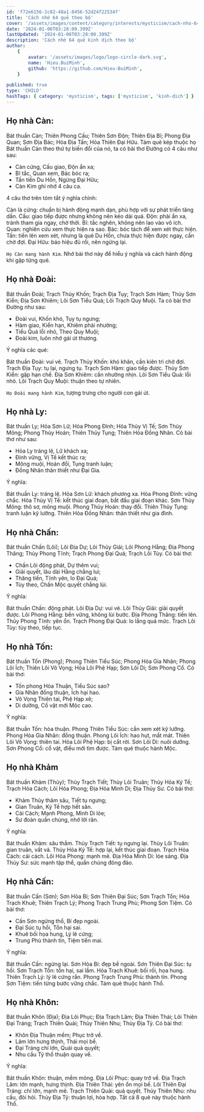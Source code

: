 ```yaml
---
id: 'f72e6156-2c82-48a1-8456-52d24f22534f'
title: 'Cách nhớ 64 quẻ theo bộ'
cover: '/assets/images/content/category/interests/mysticism/cach-nho-64-que-theo-bo-cover.png'
date: '2024-01-06T03:28:09.399Z'
lastUpdated: '2024-01-06T03:28:09.399Z'
description: 'Cách nhớ 64 quẻ kinh dịch theo bộ'
author:
    {
        avatar: '/assets/images/logo/logo-circle-dark.svg',
        name: 'Hieu.BuiMinh',
        github: 'https://github.com/Hieu-BuiMinh',
    }

published: true
type: 'CHILD'
hashTags: { category: 'mysticism', tags: ['mysticism', 'kinh-dich'] }
---
```


## Họ nhà Càn:

Bát thuần Càn; Thiên Phong Cấu; Thiên Sơn Độn; Thiên Địa Bĩ; Phong Địa Quan; Sơn Địa Bác; Hỏa Địa Tấn; Hỏa Thiên Đại Hữu.
Tám quẻ kép thuộc họ Bát thuần Càn theo thứ tự biến đổi của nó, ta có bài thơ Đường có 4 câu như sau:

<div className="flex gap-4 items-center justify-center flex-wrap">
	<Hexagram upper={1} lower={1} showIndex />
	<Hexagram upper={1} lower={5} actives={[1]} />
	<Hexagram upper={1} lower={7} actives={[2]} />
	<Hexagram upper={1} lower={8} actives={[3]} />
	<Hexagram upper={5} lower={8} actives={[4]} />
	<Hexagram upper={7} lower={8} actives={[5]} />
	<Hexagram upper={3} lower={8} actives={[4]} className="p-1 border border-dashed rounded" />
	<Hexagram upper={3} lower={1} actives={[1, 2, 3]} className="p-1 border border-dashed rounded" />
</div>

-   Càn cứng, Cấu giao, Độn ẩn xa;
-   Bĩ tắc, Quan xem, Bác bóc ra;
-   Tấn tiến Du Hồn, Ngừng Đại Hữu;
-   Càn Kim ghi nhớ 4 câu ca.

4 câu thơ trên tóm tắt ý nghĩa chính:

Càn là cứng: chuẩn bị hành động mạnh dạn, phù hợp với sự phát triển tăng dần.
Cấu: giao tiếp được nhưng không nên kéo dài quá.
Độn: phải ẩn xa, tránh tham gia ngay, chờ thời.
Bĩ: tắc nghẽn, không nên lao vào vô ích.
Quan: nghiên cứu xem thực hiện ra sao.
Bác: bóc tách để xem xét thực hiện.
Tấn: tiến lên xem xét, nhưng là quẻ Du Hồn, chưa thực hiện được ngay, cần chờ đợi.
Đại Hữu: báo hiệu đủ rồi, nên ngừng lại.

`Họ Càn mang hành Kim`. Nhớ bài thơ này để hiểu ý nghĩa và cách hành động khi gặp từng quẻ.

## Họ nhà Đoài:

<div className="flex gap-4 items-center justify-center flex-wrap">
	<Hexagram upper={2} lower={2} showIndex />
	<Hexagram upper={2} lower={6} actives={[1]} />
	<Hexagram upper={2} lower={8} actives={[2]} />
	<Hexagram upper={2} lower={7} actives={[3]} />
	<Hexagram upper={6} lower={7} actives={[4]} />
	<Hexagram upper={8} lower={7} actives={[5]} />
	<Hexagram upper={4} lower={7} actives={[4]} className="p-1 border border-dashed rounded" />
	<Hexagram upper={4} lower={2} actives={[1, 2, 3]} className="p-1 border border-dashed rounded" />
</div>

Bát thuần Đoài; Trạch Thủy Khốn; Trạch Địa Tụy; Trạch Sơn Hàm; Thủy Sơn Kiển; Địa Sơn Khiêm; Lôi Sơn Tiểu Quá; Lôi Trạch Quy Muội.
Ta có bài thơ Đường như sau:

-   Đoài vui, Khốn khó, Tụy tụ ngưng;
-   Hàm giao, Kiển hạn, Khiêm phải nhường;
-   Tiểu Quá lỗi nhỏ, Theo Quy Muội;
-   Đoài kim, luôn nhớ gái út thương.

Ý nghĩa các quẻ:

Bát thuần Đoài: vui vẻ.
Trạch Thủy Khốn: khó khăn, cần kiên trì chờ đợi.
Trạch Địa Tụy: tụ lại, ngưng tụ.
Trạch Sơn Hàm: giao tiếp được.
Thủy Sơn Kiển: gặp hạn chế.
Địa Sơn Khiêm: cần nhường nhịn.
Lôi Sơn Tiểu Quá: lỗi nhỏ.
Lôi Trạch Quy Muội: thuận theo tự nhiên.

`Họ Đoài mang hành Kim`, tượng trưng cho người con gái út.

## Họ nhà Ly:

<div className="flex gap-4 items-center justify-center flex-wrap">
	<Hexagram upper={3} lower={3} showIndex />
	<Hexagram upper={3} lower={7} actives={[1]} />
	<Hexagram upper={3} lower={5} actives={[2]} />
	<Hexagram upper={3} lower={6} actives={[3]} />
	<Hexagram upper={7} lower={6} actives={[4]} />
	<Hexagram upper={5} lower={6} actives={[5]} />
	<Hexagram upper={1} lower={6} actives={[4]} className="p-1 border border-dashed rounded" />
	<Hexagram upper={1} lower={3} actives={[1, 2, 3]} className="p-1 border border-dashed rounded" />
</div>

Bát thuần Ly; Hỏa Sơn Lữ; Hỏa Phong Đỉnh; Hỏa Thủy Vị Tế; Sơn Thủy Mông; Phong Thủy Hoán; Thiên Thủy Tụng; Thiên Hỏa Đồng Nhân.
Có bài thơ như sau:

-   Hỏa Ly tráng lệ, Lữ khách xa;
-   Đỉnh vững, Vị Tế kết thúc ra;
-   Mông muội, Hoán đổi, Tụng tranh luận;
-   Đồng Nhân thân thiết như Đại Gia.

Ý nghĩa:

Bát thuần Ly: tráng lệ.
Hỏa Sơn Lữ: khách phương xa.
Hỏa Phong Đỉnh: vững chắc.
Hỏa Thủy Vị Tế: kết thúc giai đoạn, bắt đầu giai đoạn khác.
Sơn Thủy Mông: thô sơ, mông muội.
Phong Thủy Hoán: thay đổi.
Thiên Thủy Tụng: tranh luận kỹ lưỡng.
Thiên Hỏa Đồng Nhân: thân thiết như gia đình.

## Họ nhà Chấn:

<div className="flex gap-4 items-center justify-center flex-wrap">
	<Hexagram upper={4} lower={4} showIndex />
	<Hexagram upper={4} lower={8} actives={[1]} />
	<Hexagram upper={4} lower={6} actives={[2]} />
	<Hexagram upper={4} lower={5} actives={[3]} />
	<Hexagram upper={8} lower={5} actives={[4]} />
	<Hexagram upper={6} lower={5} actives={[5]} />
	<Hexagram upper={2} lower={5} actives={[4]} className="p-1 border border-dashed rounded" />
	<Hexagram upper={2} lower={4} actives={[1, 2, 3]} className="p-1 border border-dashed rounded" />
</div>

Bát thuần Chấn (Lôi); Lôi Địa Dự; Lôi Thủy Giải; Lôi Phong Hằng; Địa Phong Thăng; Thủy Phong Tĩnh; Trạch Phong Đại Quá; Trạch Lôi Tùy.
Có bài thơ:

-   Chấn Lôi động phát, Dự thêm vui;
-   Giải quyết, lâu dài Hằng chẳng lui;
-   Thăng tiến, Tĩnh yên, lo Đại Quá;
-   Tùy theo, Chấn Mộc quyết chẳng lùi.

Ý nghĩa:

Bát thuần Chấn: động phát.
Lôi Địa Dự: vui vẻ.
Lôi Thủy Giải: giải quyết được.
Lôi Phong Hằng: bền vững, không lùi bước.
Địa Phong Thăng: tiến lên.
Thủy Phong Tĩnh: yên ổn.
Trạch Phong Đại Quá: lo lắng quá mức.
Trạch Lôi Tùy: tùy theo, tiếp tục.

## Họ nhà Tốn:

<div className="flex gap-4 items-center justify-center flex-wrap">
	<Hexagram upper={5} lower={5} showIndex />
	<Hexagram upper={5} lower={1} actives={[1]} />
	<Hexagram upper={5} lower={3} actives={[2]} />
	<Hexagram upper={5} lower={4} actives={[3]} />
	<Hexagram upper={1} lower={4} actives={[4]} />
	<Hexagram upper={3} lower={4} actives={[5]} />
	<Hexagram upper={7} lower={4} actives={[4]} className="p-1 border border-dashed rounded" />
	<Hexagram upper={7} lower={5} actives={[1, 2, 3]} className="p-1 border border-dashed rounded" />
</div>

Bát thuần Tốn (Phong); Phong Thiên Tiểu Súc; Phong Hỏa Gia Nhân; Phong Lôi Ích; Thiên Lôi Vô Vọng; Hỏa Lôi Phệ Hạp; Sơn Lôi Di; Sơn Phong Cổ.
Có bài thơ:

-   Tốn phong Hòa Thuận, Tiểu Súc sao?
-   Gia Nhân đồng thuận, Ích hại hao.
-   Vô Vọng Thiên tai, Phệ Hạp xẽ;
-   Di dưỡng, Cổ vật mới Mộc cao.

Ý nghĩa:

Bát thuần Tốn: hòa thuận.
Phong Thiên Tiểu Súc: cần xem xét kỹ lưỡng.
Phong Hỏa Gia Nhân: đồng thuận.
Phong Lôi Ích: hao hụt, mất mát.
Thiên Lôi Vô Vọng: thiên tai.
Hỏa Lôi Phệ Hạp: bị cắt rời.
Sơn Lôi Di: nuôi dưỡng.
Sơn Phong Cổ: cổ vật, điều mới tìm được.
Tám quẻ thuộc hành Mộc.

## Họ nhà Khảm

<div className="flex gap-4 items-center justify-center flex-wrap">
	<Hexagram upper={6} lower={6} showIndex />
	<Hexagram upper={6} lower={2} actives={[1]} />
	<Hexagram upper={6} lower={4} actives={[2]} />
	<Hexagram upper={6} lower={3} actives={[3]} />
	<Hexagram upper={2} lower={3} actives={[4]} />
	<Hexagram upper={4} lower={3} actives={[5]} />
	<Hexagram upper={8} lower={3} actives={[4]} className="p-1 border border-dashed rounded" />
	<Hexagram upper={8} lower={6} actives={[1, 2, 3]} className="p-1 border border-dashed rounded" />
</div>

Bát thuần Khảm (Thủy); Thủy Trạch Tiết; Thủy Lôi Truân; Thủy Hỏa Ký Tế; Trạch Hỏa Cách; Lôi Hỏa Phong; Địa Hỏa Minh Di; Địa Thủy Sư.
Có bài thơ:

-   Khảm Thủy thâm sâu, Tiết tụ ngưng;
-   Gian Truân, Ký Tế hợp hết săn.
-   Cải Cách; Mạnh Phong, Minh Di lóe;
-   Sư đoàn quần chúng, nhớ lời răn.

Ý nghĩa:

Bát thuần Khảm: sâu thẳm.
Thủy Trạch Tiết: tụ ngưng lại.
Thủy Lôi Truân: gian truân, vất vả.
Thủy Hỏa Ký Tế: hợp lại, kết thúc giai đoạn.
Trạch Hỏa Cách: cải cách.
Lôi Hỏa Phong: mạnh mẽ.
Địa Hỏa Minh Di: lóe sáng.
Địa Thủy Sư: sức mạnh tập thể, quần chúng đông đảo.

## Họ nhà Cấn:

<div className="flex gap-4 items-center justify-center flex-wrap">
	<Hexagram upper={7} lower={7} showIndex />
	<Hexagram upper={7} lower={3} actives={[1]} />
	<Hexagram upper={7} lower={1} actives={[2]} />
	<Hexagram upper={7} lower={2} actives={[3]} />
	<Hexagram upper={3} lower={2} actives={[4]} />
	<Hexagram upper={1} lower={2} actives={[5]} />
	<Hexagram upper={5} lower={2} actives={[4]} className="p-1 border border-dashed rounded" />
	<Hexagram upper={5} lower={7} actives={[1, 2, 3]} className="p-1 border border-dashed rounded" />
</div>

Bát thuần Cấn (Sơn); Sơn Hỏa Bí; Sơn Thiên Đại Súc; Sơn Trạch Tổn; Hỏa Trạch Khuê; Thiên Trạch Lý; Phong Trạch Trung Phù; Phong Sơn Tiệm.
Có bài thơ:

-   Cấn Sơn ngừng thổ, Bí đẹp ngoài.
-   Đại Súc tụ hồi, Tổn hại sai.
-   Khuê bối họa hung, Lý lẽ cứng;
-   Trung Phù thành tín, Tiệm tiến mai.

Ý nghĩa:

Bát thuần Cấn: ngừng lại.
Sơn Hỏa Bí: đẹp bề ngoài.
Sơn Thiên Đại Súc: tụ hồi.
Sơn Trạch Tổn: tổn hại, sai lầm.
Hỏa Trạch Khuê: bối rối, họa hung.
Thiên Trạch Lý: lý lẽ cứng rắn.
Phong Trạch Trung Phù: thành tín.
Phong Sơn Tiệm: tiến từng bước vững chắc.
Tám quẻ thuộc hành Thổ.

## Họ nhà Khôn:

<div className="flex gap-4 items-center justify-center flex-wrap">
	<Hexagram upper={8} lower={8} showIndex />
	<Hexagram upper={8} lower={4} actives={[1]} />
	<Hexagram upper={8} lower={2} actives={[2]} />
	<Hexagram upper={8} lower={1} actives={[3]} />
	<Hexagram upper={4} lower={1} actives={[4]} />
	<Hexagram upper={2} lower={1} actives={[5]} />
	<Hexagram upper={6} lower={1} actives={[4]} className="p-1 border border-dashed rounded" />
	<Hexagram upper={6} lower={8} actives={[1, 2, 3]} className="p-1 border border-dashed rounded" />
</div>

Bát thuần Khôn (Địa); Địa Lôi Phục; Địa Trạch Lâm; Địa Thiên Thái; Lôi Thiên Đại Tráng; Trạch Thiên Quải; Thủy Thiên Nhu; Thủy Địa Tỷ.
Có bài thơ:

-   Khôn Địa Thuận mềm; Phục trở về.
-   Lâm lớn hưng thịnh, Thái mọi bề.
-   Đại Tráng chí lớn, Quải quả quyết;
-   Nhu cầu Tỷ thổ thuận quay về.

Ý nghĩa:

Bát thuần Khôn: thuận, mềm mỏng.
Địa Lôi Phục: quay trở về.
Địa Trạch Lâm: lớn mạnh, hưng thịnh.
Địa Thiên Thái: yên ổn mọi bề.
Lôi Thiên Đại Tráng: chí lớn, mạnh mẽ.
Trạch Thiên Quải: quả quyết.
Thủy Thiên Nhu: nhu cầu, đòi hỏi.
Thủy Địa Tỷ: thuận lợi, hòa hợp.
Tất cả 8 quẻ này thuộc hành Thổ.
